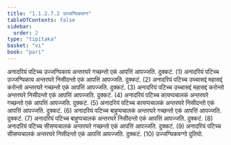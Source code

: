 ```yaml
---
title: "1.1.2.7.2 उज्जग्घिकवग्ग"
tableOfContents: false
sidebar:
  order: 2
type: "tipitaka"
basket: "vi"
book: "pari"
---
```



<DynamicBreadcrumb />

<Division number="176" book="pari">

<Paragraph number="502" book="pari">
अनादरियं पटिच्च उज्जग्घिकाय अन्तरघरे गच्छन्तो एकं आपत्तिं आपज्जति. दुक्कटं. (1)
</Paragraph>

<Paragraph number="503" book="pari">
अनादरियं पटिच्च उज्जग्घिकाय अन्तरघरे निसीदन्तो एकं आपत्तिं आपज्जति. दुक्कटं. (2)
</Paragraph>

<Paragraph number="504" book="pari">
अनादरियं पटिच्च उच्चासद्दं महासद्दं करोन्तो अन्तरघरे गच्छन्तो एकं आपत्तिं आपज्जति. दुक्कटं. (3)
</Paragraph>

<Paragraph number="505" book="pari">
अनादरियं पटिच्च उच्चासद्दं महासद्दं करोन्तो अन्तरघरे निसीदन्तो एकं आपत्तिं आपज्जति. दुक्कटं. (4)
</Paragraph>

<Paragraph number="506" book="pari">
अनादरियं पटिच्च कायप्पचालकं अन्तरघरे गच्छन्तो एकं आपत्तिं आपज्जति. दुक्कटं. (5)
</Paragraph>

<Paragraph number="507" book="pari">
अनादरियं पटिच्च कायप्पचालकं अन्तरघरे निसीदन्तो एकं आपत्तिं आपज्जति. दुक्कटं. (6)
</Paragraph>

<Paragraph number="508" book="pari">
अनादरियं पटिच्च बाहुप्पचालकं अन्तरघरे गच्छन्तो एकं आपत्तिं आपज्जति. दुक्कटं. (7)
</Paragraph>

<Paragraph number="509" book="pari">
अनादरियं पटिच्च बाहुप्पचालकं अन्तरघरे निसीदन्तो एकं आपत्तिं आपज्जति. दुक्कटं. (8)
</Paragraph>

<Paragraph number="510" book="pari">
अनादरियं पटिच्च सीसप्पचालकं अन्तरघरे गच्छन्तो एकं आपत्तिं आपज्जति. दुक्कटं. (9)
</Paragraph>

<Paragraph number="511" book="pari">
अनादरियं पटिच्च सीसप्पचालकं अन्तरघरे निसीदन्तो एकं आपत्तिं आपज्जति. दुक्कटं. (10)

</Paragraph>
</Division>

<Paragraph number="512" type="center" book="pari">
उज्जग्घिकवग्गो दुतियो.
</Paragraph>